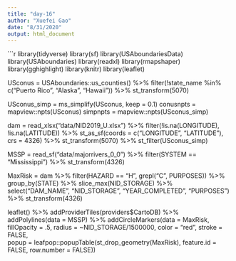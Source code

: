 ```yaml
---
title: "day-16"
author: "Xuefei Gao"
date: "8/31/2020"
output: html_document
---
```

```r
library(tidyverse)
library(sf)
library(USAboundariesData)
library(USAboundaries)
library(readxl)
library(rmapshaper)
library(gghighlight)
library(knitr)
library(leaflet)

USconus = USAboundaries::us_counties() %>%
  filter(!state_name %in% c("Puerto Rico", "Alaska", "Hawaii")) %>%
  st_transform(5070)

USconus_simp = ms_simplify(USconus, keep = 0.1)
conusnpts = mapview::npts(USconus)
simpnpts = mapview::npts(USconus_simp)

dam = read_xlsx("data/NID2019_U.xlsx") %>% 
  filter(!is.na(LONGITUDE), !is.na(LATITUDE)) %>%
  st_as_sf(coords = c("LONGITUDE", "LATITUDE"), crs = 4326) %>%
  st_transform(5070) %>%
  st_filter(USconus_simp)
  
MSSP = read_sf("data/majorrivers_0_0") %>% 
  filter(SYSTEM == "Mississippi") %>%
  st_transform(4326)

MaxRisk = dam %>% 
  filter(HAZARD == "H", 
         grepl("C", PURPOSES)) %>%
  group_by(STATE) %>%
  slice_max(NID_STORAGE) %>%
  select("DAM_NAME", "NID_STORAGE", "YEAR_COMPLETED", "PURPOSES") %>% 
  st_transform(4326)

leaflet() %>% 
  addProviderTiles(providers$CartoDB) %>% 
  addPolylines(data = MSSP) %>% 
  addCircleMarkers(data = MaxRisk, 
                   fillOpacity = .5, 
                   radius = ~NID_STORAGE/1500000, 
                   color = "red", 
                   stroke = FALSE,  
                   popup = leafpop::popupTable(st_drop_geometry(MaxRisk), 
                           feature.id = FALSE, 
                           row.number = FALSE))
